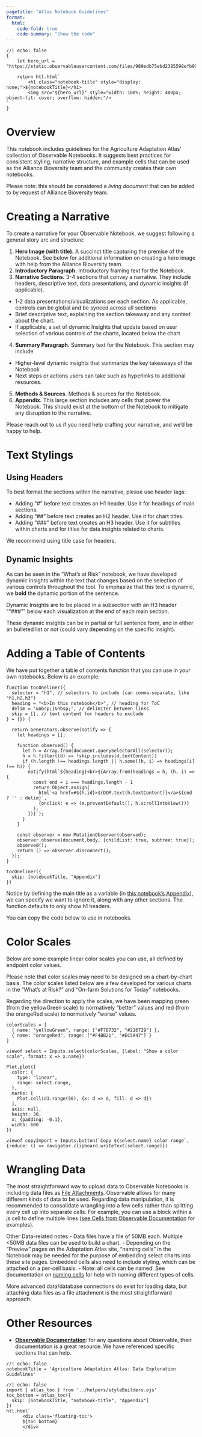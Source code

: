 ```yaml
---
pagetitle: "Atlas Notebook Guidelines"
format:
  html:
    code-fold: true
    code-summary: "Show the code"
---
```


```ojs
//| echo: false
{
    let hero_url = "https://static.observableusercontent.com/files/989edb75ebd2385598efb095854863f630369e73c55a75bcfcbcc4af67a76a7a5f4b9194039ef3e497f7d95aacf903d84532119cc8dce5624f4a4bb40c4b7768"

    return htl.html`
        <h1 class="notebook-title" style="display: none;">${notebookTitle}</h1>
        <img src="${hero_url}" style="width: 100%; height: 400px; object-fit: cover; overflow: hidden;"/>
`
}

```


# Overview

This notebook includes guidelines for the Agriculture Adaptation Atlas' collection of Observable Notebooks. It suggests best practices for consistent styling, narrative structure, and example cells that can be used as the Alliance Bioversity team and the community creates their own notebooks.

Please note: this should be considered a *living document* that can be added to by request of Alliance Bioversity team.

# Creating a Narrative

To create a narrative for your Observable Notebook, we suggest following a general story arc and structure:

1. **Hero Image (with title).** A succinct title capturing the premise of the Notebook. See below for additional information on creating a hero image with help from the Alliance Bioversity team.
2. **Introductory Paragraph.** Introductory framing text for the Notebook.
3. **Narrative Sections.** 3-4 sections that convey a narrative. They include headers, descriptive text, data presentations, and dynamic insights (if applicable).
 - 1-2 data presentations/visualizations per each section. As applicable, controls can be global and be synced across all sections
 - Brief descriptive text, explaining the section takeaway and any context about the chart.
 - If applicable, a set of dynamic Insights that update based on user selection of various controls of the charts, located below the chart
4. **Summary Paragraph.** Summary text for the Notebook. This section may include
 - Higher-level dynamic insights that summarize the key takeaways of the Notebook
 - Next steps or actions users can take such as hyperlinks to additional resources.
5. **Methods & Sources.** Methods & sources for the Notebook.
6. **Appendix.** This large section includes any cells that power the Notebook. This should exist at the bottom of the Notebook to mitigate any disruption to the narrative.

Please reach out to us if you need help crafting your narrative, and we'd be happy to help.

# Text Stylings
## Using Headers
To best format the sections within the narrative, please use header tags:

- Adding "#" before text creates an H1 header. Use it for headings of main sections. 
- Adding "##" before text creates an H2 header. Use it for chart titles.
- Adding "###" before text creates an H3 header. Use it for subtitles within charts and for titles for data insights related to charts.

We recommend using title case for headers.

## Dynamic Insights
As can be seen in the "What's at Risk" notebook, we have developed dynamic insights within the text that changes based on the selection of various controls throughout the tool. To emphasize that this text is dynamic, we **bold** the dynamic portion of the sentence.

Dynamic Insights are to be placed in a subsection with an H3 header ""###"" below each visualization at the end of each main section.

These dynamic insights can be in partial or full sentence form, and in either an bulleted list or not (could vary depending on the specific insight).

# Adding a Table of Contents

We have put together a table of contents function that you can use in your own notebooks. Below is an example:

```ojs
function tocOneliner({
  selector = "h1", // selectors to include (can comma-separate, like "h1,h2,h3")
  heading = "<b>In this notebook</b>", // heading for ToC
  delim = '&nbsp;|&nbsp;', // delimiter between links
  skip = [], // text content for headers to exclude
} = {}) {

  return Generators.observe(notify => {
    let headings = [];

    function observed() {
      let h = Array.from(document.querySelectorAll(selector));
      h = h.filter((d) => !skip.includes(d.textContent))
      if (h.length !== headings.length || h.some((h, i) => headings[i] !== h)) {
        notify(html`${heading}<br>${Array.from(headings = h, (h, i) => {
          const end = i === headings.length - 1
          return Object.assign(
            html`<a href=#${h.id}>${DOM.text(h.textContent)}</a>${end ? '' : delim}`,
            {onclick: e => (e.preventDefault(), h.scrollIntoView())}
          );
        })}`);
      }
    }

    const observer = new MutationObserver(observed);
    observer.observe(document.body, {childList: true, subtree: true});
    observed();
    return () => observer.disconnect();
  });
}

tocOneliner({
  skip: [notebookTitle, "Appendix"]
})
```

Notice by defining the main title as a variable (in [this notebook's Appendix](https://observablehq.com/d/ffcfa914e30d6e5a#cell-13)), we can specify we want to ignore it, along with any other sections. The function defaults to only show h1 headers.

You can copy the code below to use in notebooks.

# Color Scales

Below are some example linear color scales you can use, all defined by endpoint color values.

Please note that color scales may need to be designed on a chart-by-chart basis. The color scales listed below are a few developed for various charts in the "What's at Risk?" and "On-farm Solutions for Today" notebooks. 

Regarding the direction to apply the scales, we have been mapping green (from the yellowGreen scale) to normatively "better" values and red (from the orangeRed scale) to normatively "worse" values. 

```ojs
colorScales = [
  { name: "yellowGreen", range: ["#F7D732", "#216729"] },
  { name: "orangeRed", range: ["#F4BB21", "#EC5A47"] }
]

viewof select = Inputs.select(colorScales, {label: "Show a color scale", format: x => x.name})

Plot.plot({
  color: {
    type: "linear",
    range: select.range,
  },
  marks: [
    Plot.cell(d3.range(50), {x: d => d, fill: d => d})
  ],
  axis: null,
  height: 30,
  x: {padding: -0.1},
  width: 600
})

viewof copyImport = Inputs.button(`Copy ${select.name} color range`, {reduce: () => navigator.clipboard.writeText(select.range)})

```


# Wrangling Data

The most straightforward way to upload data to Observable Notebooks is including data files as [File Attachments](https://observablehq.com/documentation/data/files/file-attachments). Observable allows for many different kinds of data to be used. Regarding data manipulation, it is recommended to consolidate wrangling into a few cells rather than splitting every cell up into separate cells. For example, you can use a block within a js cell to define multiple lines ([see Cells from Observable Documentation](https://observablehq.com/documentation/cells/) for examples).

Other Data-related notes
- Data files have a file of 50MB each. Multiple <50MB data files can be used to build a chart.
- Depending on the “Preview” pages on the Adaptation Atlas site, "naming cells" in the Notebook may be needed for the purpose of embedding select charts into these site pages. Embedded cells also need to include styling, which can be attached on a per-cell basis.
  - Note: all cells can be named. See documentation on [naming cells](https://observablehq.com/documentation/cells/#naming-cells) for help with naming different types of cells.

More advanced data/database connections do exist for loading data, but attaching data files as a file attachment is the most straightforward approach.

# Other Resources
- **[Observable Documentation](https://observablehq.com/documentation/)**: for any questions about Observable, their documentation is a great resource. We have referenced specific sections that can help.

```ojs
//| echo: false 
notebookTitle = 'Agriculture Adaptation Atlas: Data Exploration Guidelines'
```


```ojs
//| echo: false
import { atlas_toc } from '../helpers/styleBuilders.ojs'
toc_bottom = atlas_toc({
  skip: [notebookTitle, "notebook-title", "Appendix"]
})
htl.html`
      <div class='floating-toc'>
      ${toc_bottom}
      </div>
      `
```
